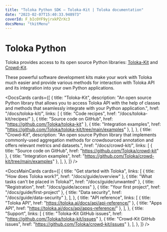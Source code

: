 ```yaml
---
title: "Toloka Python SDK — Toloka-Kit | Toloka documentation"
date: "2023-02-07T15:40:33.948973"
coverId: F_bIcOYF9yjrxkPZrXc3
docsMenu: "tkitMenu"
---
```



# Toloka Python

Toloka provides access to its open source Python libraries: [Toloka-Kit](/docs/toloka-kit/) and [Crowd-Kit](/docs/crowd-kit/).

These powerful software development kits make your work with Toloka much easier and provide various methods for interaction with Toloka API and its integration into your own Python applications.

<DocsCards
  cards={[
    {
      title: "Toloka-Kit",
      description: "An open source Python library that allows you to access Toloka API with the help of classes and methods that seamlessly integrate with your Python application.",
      href: "/docs/toloka-kit/",
      links: [
        { title: "Code recipes", href: "/docs/toloka-kit/recipes/" },
        { title: "Source code on GitHub", href: "https://github.com/Toloka/toloka-kit" },
        { title: "Integration examples", href: "https://github.com/Toloka/toloka-kit/tree/main/examples" },
      ],
    },
    {
      title: "Crowd-Kit",
      description: "An open source Python library that implements commonly-used aggregation methods for crowdsourced annotation and offers relevant metrics and datasets.",
      href: "/docs/crowd-kit/",
      links: [
        { title: "Source code on GitHub", href: "https://github.com/Toloka/crowd-kit" },
        { title: "Integration examples", href: "https://github.com/Toloka/crowd-kit/tree/main/examples" },
      ],
    },
  ]}
/>

<DocsMainCards
  cards={[
    {
      title: "Get started with Toloka",
      links: [
        { title: "How does Toloka work?", href: "/docs/guide/overview" },
        { title: "What tasks can't be placed in Toloka?", href: "/docs/guide/unwanted" },
        { title: "Registration", href: "/docs/guide/access" },
        { title: "Your first project", href: "/docs/guide/first-project" },
        { title: "Data security", href: "/docs/guide/data-security" },
      ],
    },
    {
      title: "API reference",
      links: [
        { title: "Toloka API", href: "https://toloka.ai/docs/api/api-reference/" },
        { title: "Apps API", href: "https://toloka.ai/docs/api/apps-reference/" },
      ],
    },
    {
      title: "Support",
      links: [
        { title: "Toloka-Kit GitHub issues", href: "https://github.com/Toloka/toloka-kit/issues" },
        { title: "Crowd-Kit GitHub issues", href: "https://github.com/Toloka/crowd-kit/issues" },
      ],
    },
  ]}
/>

<GlobalCommunity/>

<SocialMedia/>

